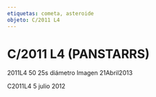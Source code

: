 ```yaml
---
etiquetas: cometa, asteroide
objeto: C/2011 L4
---
```


# C/2011 L4 (PANSTARRS)

<Imagen
  src="registro/c2011-l4_20130421_3_2011l4_20130421_i88.jpg"
  fecha="20130421"
/>

2011L4 50 25s diámetro Imagen 21Abril2013

<Imagen
  src="registro/c2011-l4_20120705_2_user_556_c2011_l4pa_15_julio2012_1342515487_708930.jpg"
  fecha="20120705"
/>

C2011L4 5 julio 2012

<Imagen
  src="registro/c2011-l4_20121100_1_obras_031.gif"
  fecha="20121100"
/>